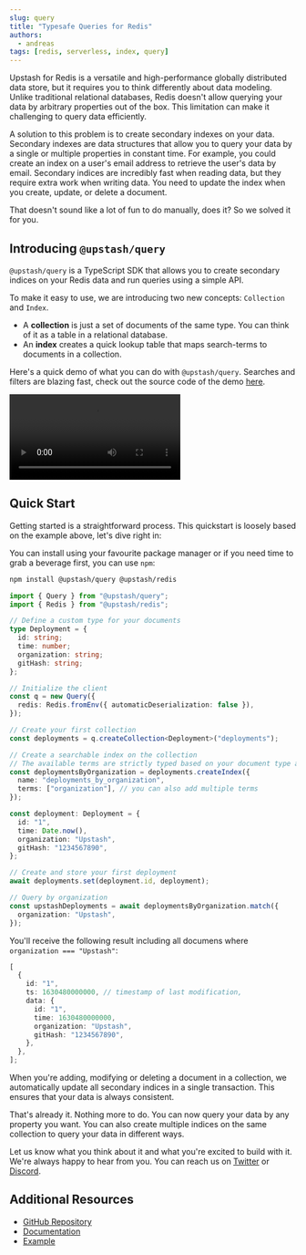 ```yaml
---
slug: query
title: "Typesafe Queries for Redis"
authors:
  - andreas
tags: [redis, serverless, index, query]
---
```


Upstash for Redis is a versatile and high-performance globally distributed data store, but it requires you to think differently about data modeling. Unlike traditional relational databases, Redis doesn't allow querying your data by arbitrary properties out of the box. This limitation can make it challenging to query data efficiently.

A solution to this problem is to create secondary indexes on your data. Secondary indexes are data structures that allow you to query your data by a single or multiple properties in constant time. For example, you could create an index on a user's email address to retrieve the user's data by email. Secondary indices are incredibly fast when reading data, but they require extra work when writing data. You need to update the index when you create, update, or delete a document.

That doesn't sound like a lot of fun to do manually, does it? So we solved it for you.

## Introducing `@upstash/query`

`@upstash/query` is a TypeScript SDK that allows you to create secondary indices on your Redis data and run queries using a simple API.

To make it easy to use, we are introducing two new concepts: `Collection` and `Index`.

- A **collection** is just a set of documents of the same type. You can think of it as a table in a relational database.
- An **index** creates a quick lookup table that maps search-terms to documents in a collection.

Here's a quick demo of what you can do with `@upstash/query`.
Searches and filters are blazing fast, check out the source code of the demo [here](https://github.com/upstash/examples/tree/main/examples/nextjs-upstash-query).

<video controls>
  <source src="/blog/upstash-query/query-demo.mp4" type="video/mp4" />
</video>

## Quick Start

Getting started is a straightforward process. This quickstart is loosely based on the example above, let's dive right in:

You can install using your favourite package manager or if you need time to grab a beverage first, you can use `npm`:

```bash
npm install @upstash/query @upstash/redis
```

```ts
import { Query } from "@upstash/query";
import { Redis } from "@upstash/redis";

// Define a custom type for your documents
type Deployment = {
  id: string;
  time: number;
  organization: string;
  gitHash: string;
};

// Initialize the client
const q = new Query({
  redis: Redis.fromEnv({ automaticDeserialization: false }),
});

// Create your first collection
const deployments = q.createCollection<Deployment>("deployments");

// Create a searchable index on the collection
// The available terms are strictly typed based on your document type above
const deploymentsByOrganization = deployments.createIndex({
  name: "deployments_by_organization",
  terms: ["organization"], // you can also add multiple terms
});

const deployment: Deployment = {
  id: "1",
  time: Date.now(),
  organization: "Upstash",
  gitHash: "1234567890",
};

// Create and store your first deployment
await deployments.set(deployment.id, deployment);

// Query by organization
const upstashDeployments = await deploymentsByOrganization.match({
  organization: "Upstash",
});
```

You'll receive the following result including all documens where `organization === "Upstash"`:

```ts
[
  {
    id: "1",
    ts: 1630480000000, // timestamp of last modification,
    data: {
      id: "1",
      time: 1630480000000,
      organization: "Upstash",
      gitHash: "1234567890",
    },
  },
];
```

When you're adding, modifying or deleting a document in a collection, we automatically update all secondary indices in a single transaction. This ensures that your data is always consistent.

That's already it. Nothing more to do. You can now query your data by any property you want. You can also create multiple indices on the same collection to query your data in different ways.

Let us know what you think about it and what you're excited to build with it. We're always happy to hear from you. You can reach us on [Twitter](https://twitter.com/upstash) or [Discord](https://upstash.com/discord).

## Additional Resources

- [GitHub Repository](https://github.com/upstash/query)
- [Documentation](https://upstash.com/docs/oss/sdks/ts/query/overview)
- [Example](https://query.upstash.app/)
